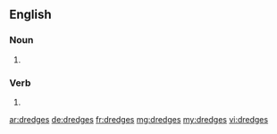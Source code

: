 ==English==

===Noun===
{{head|en|plural}}

# {{plural of|dredge|lang=en}}

===Verb===
{{head|en}}

# {{en-third-person singular of|dredge}}

[[ar:dredges]]
[[de:dredges]]
[[fr:dredges]]
[[mg:dredges]]
[[my:dredges]]
[[vi:dredges]]